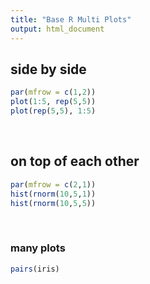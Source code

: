 ```yaml
---
title: "Base R Multi Plots"
output: html_document
---
```


## side by side
```r
par(mfrow = c(1,2))
plot(1:5, rep(5,5))
plot(rep(5,5), 1:5)
```

<br>

## on top of each other

```r
par(mfrow = c(2,1))
hist(rnorm(10,5,1))
hist(rnorm(10,5,5))
```

<br>

### many plots

```r
pairs(iris)
```






